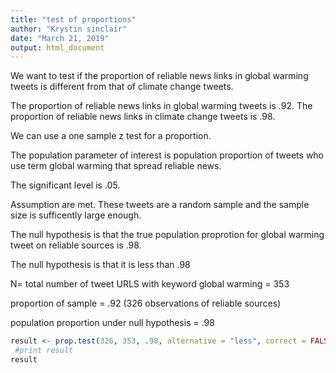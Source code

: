 ---
title: "test of proportions"
author: "Krystin sinclair"
date: "March 21, 2019"
output: html_document
---

We want to test if the proportion of reliable news links in global warming tweets is different from that of climate change tweets. 

The proportion of reliable news links in global warming tweets is .92.
The proportion of reliable news links in climate change tweets is .98. 

We can use a one sample z test for a proportion. 

The population parameter of interest is population proportion of tweets who use term global warming that spread reliable news. 

The significant level is .05. 

Assumption are met. These tweets are a random sample and the sample size is sufficently large enough. 

The null hypothesis is that the true population proprotion for global warming tweet on reliable sources is .98. 

The null hypothesis is that it is less than .98


N= total number of tweet URLS with keyword global warming = 353

proportion of sample = .92
(326 observations of reliable sources)

population proportion under null hypothesis = .98


```{r onesampleztestofproportions}
result <- prop.test(326, 353, .98, alternative = "less", correct = FALSE)
 #print result
result
```

